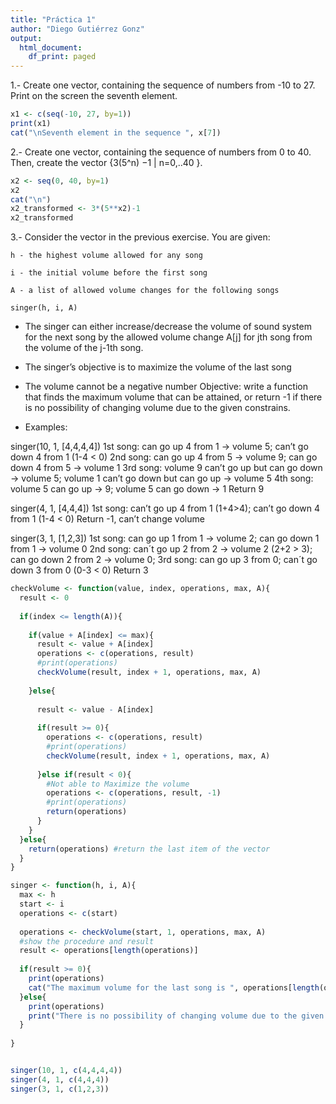 ```yaml
---
title: "Práctica 1"
author: "Diego Gutiérrez Gonz"
output:
  html_document:
    df_print: paged
---
```



1.- Create one vector, containing the sequence of numbers from -10 to 27. Print on the screen the seventh element.

```r

x1 <- c(seq(-10, 27, by=1))
print(x1)
cat("\nSeventh element in the sequence ", x[7])

```

2.- Create one vector, containing the sequence of numbers from 0 to 40. Then, create the vector {3(5^n) −1 | n=0,..40 }.

```r

x2 <- seq(0, 40, by=1)
x2
cat("\n")
x2_transformed <- 3*(5**x2)-1
x2_transformed

```
3.- Consider the vector in the previous exercise.
You are given:

    h - the highest volume allowed for any song

    i - the initial volume before the first song

    A - a list of allowed volume changes for the following songs
    
    singer(h, i, A)

- The singer can either increase/decrease the volume of sound system for the next song by the allowed volume change A[j] for jth song from the volume of the j-1th song. 

- The singer's objective is to maximize the volume of the last song

- The volume cannot be a negative number
Objective: write a function that finds the maximum volume that can be attained, or return -1 if there is no possibility of changing volume due to the given constrains. 

- Examples:

singer(10, 1, [4,4,4,4]) 
    1st song: can go up 4 from 1 -> volume 5; can't go down 4 from 1 (1-4 < 0)
    2nd song: can go up 4 from 5 -> volume 9; can go down 4 from 5 -> volume 1
    3rd song: volume 9 can't go up but can go down -> volume 5; volume 1 can't go down but can      go up -> volume 5
    4th song: volume 5 can go up -> 9; volume 5 can go down -> 1
    Return 9
    
singer(4, 1, [4,4,4]) 
    1st song: can't go up 4 from 1 (1+4>4); can't go down 4 from 1 (1-4 < 0)
    Return -1, can't change volume
    
singer(3, 1, [1,2,3]) 
    1st song: can go up 1 from 1 -> volume 2; can go down 1 from 1 -> volume 0
    2nd song: can´t go up 2 from 2 -> volume 2 (2+2 > 3); can go down 2 from 2 -> volume 0;
    3rd song: can go up 3 from 0; can´t go down 3 from 0 (0-3 < 0)
    Return 3
    
```r

checkVolume <- function(value, index, operations, max, A){
  result <- 0
  
  if(index <= length(A)){
    
    if(value + A[index] <= max){
      result <- value + A[index]
      operations <- c(operations, result)
      #print(operations)
      checkVolume(result, index + 1, operations, max, A)
      
    }else{
      
      result <- value - A[index]
      
      if(result >= 0){
        operations <- c(operations, result)
        #print(operations)
        checkVolume(result, index + 1, operations, max, A)
        
      }else if(result < 0){
        #Not able to Maximize the volume
        operations <- c(operations, result, -1)
        #print(operations)
        return(operations)
      }
    }
  }else{
    return(operations) #return the last item of the vector
  }
}

singer <- function(h, i, A){
  max <- h
  start <- i
  operations <- c(start)
  
  operations <- checkVolume(start, 1, operations, max, A)
  #show the procedure and result
  result <- operations[length(operations)]
  
  if(result >= 0){
    print(operations)
    cat("The maximum volume for the last song is ", operations[length(operations)])  
  }else{
    print(operations)
    print("There is no possibility of changing volume due to the given constrains")
  }
  
}


singer(10, 1, c(4,4,4,4))
singer(4, 1, c(4,4,4)) 
singer(3, 1, c(1,2,3))

```

